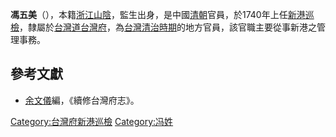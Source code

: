'''馮五美'''（{{bd|？||？||}}），本籍[[浙江|浙江]][[山陰|山陰]]，監生出身，是中國[[清朝|清朝]]官員，於1740年上任[[新港鄉|新港]][[巡檢|巡檢]]，隸屬於[[台灣道|台灣道]][[台灣府|台灣府]]，為[[台灣清治時期|台灣清治時期]]的地方官員，該官職主要從事新港之管理事務。
{{start box}}
{{s-before|[[張世榮_(清朝)|張世榮]]}}
{{s-title|[[台灣府|台灣府]][[新港鄉|新港]][[巡檢|巡檢]]|1740年上任}}
{{s-after|[[徐夔|徐夔]]}}
{{end box}}

==參考文獻==
*[[余文儀|余文儀]]編，《續修台灣府志》。
{{清朝人物小作品}}

[[Category:台灣府新港巡檢|Category:台灣府新港巡檢]]
[[Category:冯姓|Category:冯姓]]